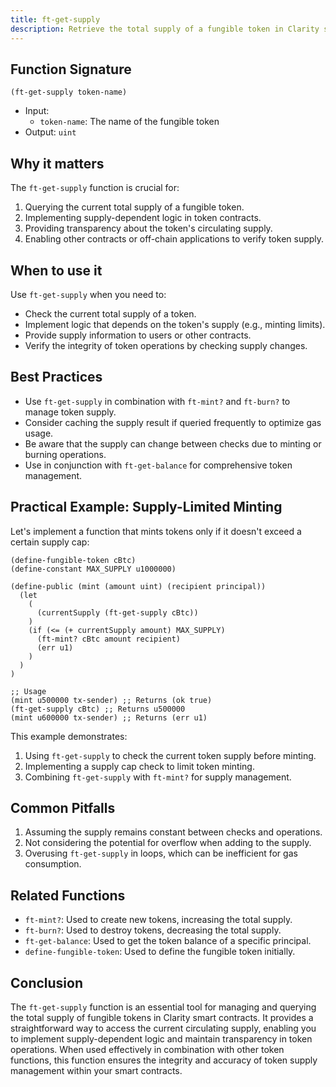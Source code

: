 ```yaml
---
title: ft-get-supply
description: Retrieve the total supply of a fungible token in Clarity smart contracts.
---
```


## Function Signature

```clarity
(ft-get-supply token-name)
```

- Input: 
  - `token-name`: The name of the fungible token
- Output: `uint`

## Why it matters

The `ft-get-supply` function is crucial for:

1. Querying the current total supply of a fungible token.
2. Implementing supply-dependent logic in token contracts.
3. Providing transparency about the token's circulating supply.
4. Enabling other contracts or off-chain applications to verify token supply.

## When to use it

Use `ft-get-supply` when you need to:

- Check the current total supply of a token.
- Implement logic that depends on the token's supply (e.g., minting limits).
- Provide supply information to users or other contracts.
- Verify the integrity of token operations by checking supply changes.

## Best Practices

- Use `ft-get-supply` in combination with `ft-mint?` and `ft-burn?` to manage token supply.
- Consider caching the supply result if queried frequently to optimize gas usage.
- Be aware that the supply can change between checks due to minting or burning operations.
- Use in conjunction with `ft-get-balance` for comprehensive token management.

## Practical Example: Supply-Limited Minting

Let's implement a function that mints tokens only if it doesn't exceed a certain supply cap:

```clarity
(define-fungible-token cBtc)
(define-constant MAX_SUPPLY u1000000)

(define-public (mint (amount uint) (recipient principal))
  (let
    (
      (currentSupply (ft-get-supply cBtc))
    )
    (if (<= (+ currentSupply amount) MAX_SUPPLY)
      (ft-mint? cBtc amount recipient)
      (err u1)
    )
  )
)

;; Usage
(mint u500000 tx-sender) ;; Returns (ok true)
(ft-get-supply cBtc) ;; Returns u500000
(mint u600000 tx-sender) ;; Returns (err u1)
```

This example demonstrates:
1. Using `ft-get-supply` to check the current token supply before minting.
2. Implementing a supply cap check to limit token minting.
3. Combining `ft-get-supply` with `ft-mint?` for supply management.

## Common Pitfalls

1. Assuming the supply remains constant between checks and operations.
2. Not considering the potential for overflow when adding to the supply.
3. Overusing `ft-get-supply` in loops, which can be inefficient for gas consumption.

## Related Functions

- `ft-mint?`: Used to create new tokens, increasing the total supply.
- `ft-burn?`: Used to destroy tokens, decreasing the total supply.
- `ft-get-balance`: Used to get the token balance of a specific principal.
- `define-fungible-token`: Used to define the fungible token initially.

## Conclusion

The `ft-get-supply` function is an essential tool for managing and querying the total supply of fungible tokens in Clarity smart contracts. It provides a straightforward way to access the current circulating supply, enabling you to implement supply-dependent logic and maintain transparency in token operations. When used effectively in combination with other token functions, this function ensures the integrity and accuracy of token supply management within your smart contracts.
